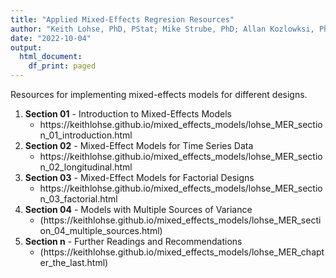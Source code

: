 ```yaml
---
title: "Applied Mixed-Effects Regresion Resources"
author: "Keith Lohse, PhD, PStat; Mike Strube, PhD; Allan Kozlowksi, PhD, PT"
date: "2022-10-04"
output:
  html_document:
    df_print: paged
---
```


Resources for implementing mixed-effects models for different designs.
 
  1. **Section 01** - Introduction to Mixed-Effects Models
      * https://keithlohse.github.io/mixed_effects_models/lohse_MER_section_01_introduction.html
 
  2. **Section 02** - Mixed-Effect Models for Time Series Data
      * https://keithlohse.github.io/mixed_effects_models/lohse_MER_section_02_longitudinal.html
 
  3. **Section 03** - Mixed-Effect Models for Factorial Designs
      * https://keithlohse.github.io/mixed_effects_models/lohse_MER_section_03_factorial.html
 
  4. **Section 04** - Models with Multiple Sources of Variance 
      * (https://keithlohse.github.io/mixed_effects_models/lohse_MER_section_04_multiple_sources.html)
  
  5. **Section n** - Further Readings and Recommendations
      * (https://keithlohse.github.io/mixed_effects_models/lohse_MER_chapter_the_last.html)
